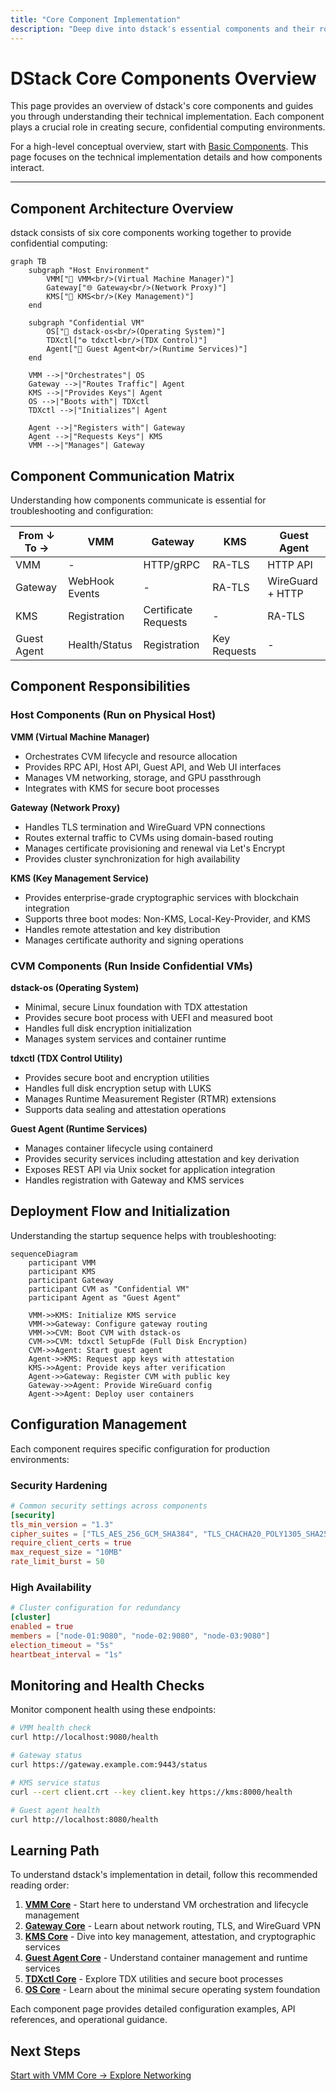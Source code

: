 ```yaml
---
title: "Core Component Implementation"
description: "Deep dive into dstack's essential components and their roles"
---
```


# DStack Core Components Overview

This page provides an overview of dstack's core components and guides you through understanding their technical implementation. Each component plays a crucial role in creating secure, confidential computing environments.

For a high-level conceptual overview, start with [Basic Components](/docs/concepts/basic-components). This page focuses on the technical implementation details and how components interact.

---

## Component Architecture Overview

dstack consists of six core components working together to provide confidential computing:

```mermaid
graph TB
    subgraph "Host Environment"
        VMM["🔧 VMM<br/>(Virtual Machine Manager)"]
        Gateway["🌐 Gateway<br/>(Network Proxy)"]
        KMS["🔐 KMS<br/>(Key Management)"]
    end
    
    subgraph "Confidential VM"
        OS["💽 dstack-os<br/>(Operating System)"]
        TDXctl["⚙️ tdxctl<br/>(TDX Control)"]
        Agent["🤖 Guest Agent<br/>(Runtime Services)"]
    end
    
    VMM -->|"Orchestrates"| OS
    Gateway -->|"Routes Traffic"| Agent
    KMS -->|"Provides Keys"| Agent
    OS -->|"Boots with"| TDXctl
    TDXctl -->|"Initializes"| Agent
    
    Agent -->|"Registers with"| Gateway
    Agent -->|"Requests Keys"| KMS
    VMM -->|"Manages"| Gateway
```

## Component Communication Matrix

Understanding how components communicate is essential for troubleshooting and configuration:

<table className="w-full my-4 text-sm">
  <thead>
    <tr className="bg-gray-100">
      <th className="p-2">From ↓ To →</th>
      <th className="p-2">VMM</th>
      <th className="p-2">Gateway</th>
      <th className="p-2">KMS</th>
      <th className="p-2">Guest Agent</th>
    </tr>
  </thead>
  <tbody>
    <tr>
      <td className="p-2 font-semibold">VMM</td>
      <td className="p-2 bg-gray-100">-</td>
      <td className="p-2">HTTP/gRPC</td>
      <td className="p-2">RA-TLS</td>
      <td className="p-2">HTTP API</td>
    </tr>
    <tr className="bg-gray-50">
      <td className="p-2 font-semibold">Gateway</td>
      <td className="p-2">WebHook Events</td>
      <td className="p-2 bg-gray-100">-</td>
      <td className="p-2">RA-TLS</td>
      <td className="p-2">WireGuard + HTTP</td>
    </tr>
    <tr>
      <td className="p-2 font-semibold">KMS</td>
      <td className="p-2">Registration</td>
      <td className="p-2">Certificate Requests</td>
      <td className="p-2 bg-gray-100">-</td>
      <td className="p-2">RA-TLS</td>
    </tr>
    <tr className="bg-gray-50">
      <td className="p-2 font-semibold">Guest Agent</td>
      <td className="p-2">Health/Status</td>
      <td className="p-2">Registration</td>
      <td className="p-2">Key Requests</td>
      <td className="p-2 bg-gray-100">-</td>
    </tr>
  </tbody>
</table>

## Component Responsibilities

### Host Components (Run on Physical Host)

**VMM (Virtual Machine Manager)**
- Orchestrates CVM lifecycle and resource allocation
- Provides RPC API, Host API, Guest API, and Web UI interfaces
- Manages VM networking, storage, and GPU passthrough
- Integrates with KMS for secure boot processes

**Gateway (Network Proxy)**  
- Handles TLS termination and WireGuard VPN connections
- Routes external traffic to CVMs using domain-based routing
- Manages certificate provisioning and renewal via Let's Encrypt
- Provides cluster synchronization for high availability

**KMS (Key Management Service)**
- Provides enterprise-grade cryptographic services with blockchain integration
- Supports three boot modes: Non-KMS, Local-Key-Provider, and KMS
- Handles remote attestation and key distribution
- Manages certificate authority and signing operations

### CVM Components (Run Inside Confidential VMs)

**dstack-os (Operating System)**
- Minimal, secure Linux foundation with TDX attestation
- Provides secure boot process with UEFI and measured boot
- Handles full disk encryption initialization
- Manages system services and container runtime

**tdxctl (TDX Control Utility)**
- Provides secure boot and encryption utilities
- Handles full disk encryption setup with LUKS
- Manages Runtime Measurement Register (RTMR) extensions
- Supports data sealing and attestation operations

**Guest Agent (Runtime Services)**
- Manages container lifecycle using containerd
- Provides security services including attestation and key derivation
- Exposes REST API via Unix socket for application integration
- Handles registration with Gateway and KMS services

## Deployment Flow and Initialization

Understanding the startup sequence helps with troubleshooting:

```mermaid
sequenceDiagram
    participant VMM
    participant KMS
    participant Gateway
    participant CVM as "Confidential VM"
    participant Agent as "Guest Agent"
    
    VMM->>KMS: Initialize KMS service
    VMM->>Gateway: Configure gateway routing
    VMM->>CVM: Boot CVM with dstack-os
    CVM->>CVM: tdxctl SetupFde (Full Disk Encryption)
    CVM->>Agent: Start guest agent
    Agent->>KMS: Request app keys with attestation
    KMS->>Agent: Provide keys after verification
    Agent->>Gateway: Register CVM with public key
    Gateway->>Agent: Provide WireGuard config
    Agent->>Agent: Deploy user containers
```

## Configuration Management

Each component requires specific configuration for production environments:

### Security Hardening
```toml
# Common security settings across components
[security]
tls_min_version = "1.3"
cipher_suites = ["TLS_AES_256_GCM_SHA384", "TLS_CHACHA20_POLY1305_SHA256"]
require_client_certs = true
max_request_size = "10MB"
rate_limit_burst = 50
```

### High Availability
```toml
# Cluster configuration for redundancy
[cluster]
enabled = true
members = ["node-01:9080", "node-02:9080", "node-03:9080"]
election_timeout = "5s"
heartbeat_interval = "1s"
```

## Monitoring and Health Checks

Monitor component health using these endpoints:

```bash
# VMM health check
curl http://localhost:9080/health

# Gateway status  
curl https://gateway.example.com:9443/status

# KMS service status
curl --cert client.crt --key client.key https://kms:8000/health

# Guest agent health
curl http://localhost:8080/health
```

## Learning Path

To understand dstack's implementation in detail, follow this recommended reading order:

1. **[VMM Core](/docs/concepts/core-vmm)** - Start here to understand VM orchestration and lifecycle management
2. **[Gateway Core](/docs/concepts/core-gateway)** - Learn about network routing, TLS, and WireGuard VPN
3. **[KMS Core](/docs/concepts/core-kms)** - Dive into key management, attestation, and cryptographic services  
4. **[Guest Agent Core](/docs/concepts/core-guest-agent)** - Understand container management and runtime services
5. **[TDXctl Core](/docs/concepts/core-tdxctl)** - Explore TDX utilities and secure boot processes
6. **[OS Core](/docs/concepts/core-os)** - Learn about the minimal secure operating system foundation

Each component page provides detailed configuration examples, API references, and operational guidance.

## Next Steps

<div className="mt-8 flex gap-4">
  <a href="/docs/concepts/core-vmm" className="bg-blue-600 text-white px-6 py-3 rounded-lg hover:bg-blue-700">
    Start with VMM Core →
  </a>
  <a href="/docs/concepts/networking" className="bg-gray-200 text-gray-800 px-6 py-3 rounded-lg hover:bg-gray-300">
    Explore Networking
  </a>
</div>

